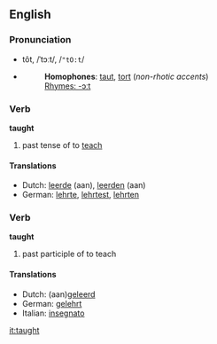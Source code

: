==English==
=== Pronunciation ===
*tôt, /ˈtɔːt/, /<tt>"tO:t</tt>/
*{{audio|en-us-taught.ogg|Audio (US)}}
*:'''Homophones''': [[taut]], [[tort]] (''non-rhotic accents'')
*:[[Rhymes:English:-ɔːt|Rhymes: -ɔːt]]

=== Verb ===
'''taught'''

# past tense of to [[teach]]

==== Translations ====
*Dutch: [[leerde]] (aan), [[leerden]] (aan)
*German: [[lehrte]], [[lehrtest]], [[lehrten]]

=== Verb ===
'''taught'''

# past participle of to teach

==== Translations ====
*Dutch: (aan)[[geleerd]]
*German: [[gelehrt]]
*Italian: [[insegnato]]

[[it:taught]]